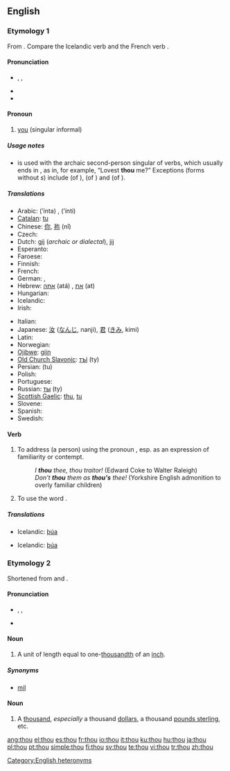 {{wikipedia|dab=thou (disambiguation)|thou}}
==English==

{{rank|asked|soon|almost|217|thou|full|country|course}}

===Etymology 1===
From {{etyl|ang|en}} {{term|þu|þū|lang=ang}}. Compare the Icelandic verb {{term|þúa||to thou|lang=is}} and the French verb {{term|tutoyer||to thou|lang=fr}}.

====Pronunciation====
* {{enPR|''th''ou}}, {{IPA|/ðaʊ/}}, {{SAMPA|/DaU/}}
* {{audio|en-us-thou.ogg|Audio (US)}}
* {{rhymes|aʊ}}

====Pronoun====
{{wikipedia}}
{{infl|en|second person pronoun|second person singular nominative case||plural|[[ye]] '''''or''''' [[you]]|objective case|thee|reflexive|thyself|possessive determiner|[[thy]] ([[thine]] '''before a vowel''')|possessive pronoun|thine}}

# {{context|archaic|or|dialectal}} [[you]] (singular informal)

=====Usage notes=====
* {{term|thou|Thou}} is used with the archaic second-person singular of verbs, which usually ends in {{term|-est}}, as in, for example, “Lovest '''thou''' me?” Exceptions (forms without ''s'') include {{term|art#Verb|art}} (of {{term|be}}), {{term|shalt}} (of {{term|shall}}) and {{term|wilt}} (of {{term|will#Verb|will}}).

=====Translations=====
{{trans-top|singular informal form of "you"}}
* Arabic: {{Arab|[[أنت]]}} (’ínta) {{m}}, {{Arab|[[أنت]]}} (’ínti) {{f}}
* [[Catalan]]: [[tu#Catalan|tu]]
* Chinese: [[你]], [[祢]] (nǐ)
* Czech: {{t+|cs|ty}}
* Dutch: [[gij]] (''archaic or dialectal''), [[jij]]
* Esperanto: {{t-|eo|ci|xs=Esperanto}}
* Faroese: {{t-|fo|tú|xs=Faroese}}
* Finnish: {{t+|fi|sinä}}
* French: {{t+|fr|tu|m|f}}
* German: {{t+|de|du}}, {{t-|de|Du}}
* Hebrew: [[אתה]] (atá) {{m}}, [[את]] (at) {{f}}
* Hungarian: {{t+|hu|te}}
* Icelandic: {{t+|is|þú}}
* Irish: {{t-|ga|tú|xs=Irish}}
{{trans-mid}}
* Italian: {{t+|it|tu}}
* Japanese: [[汝]] ([[なんじ]], nanji), [[君]] ([[きみ]], kimi)
* Latin: {{t+|la|tu}}
* Norwegian: {{t+|no|du}}
* [[Ojibwe]]: [[giin]]
* [[Old Church Slavonic]]: [[тъі]] (ty)
* Persian: {{fa-Arab|[[تو]]}} (tu)
* Polish: {{t+|pl|ty}}
* Portuguese: {{t+|pt|tu}}
* Russian: [[ты]] (ty)
* [[Scottish Gaelic]]: [[thu]], [[tu#Scottish Gaelic|tu]]
* Slovene: {{t+|sl|ti}}
* Spanish: {{t+|es|tú|m|f}}
* Swedish: {{t+|sv|du}}
{{trans-bottom}}

====Verb====
{{en-verb}}

# {{transitive}} To address (a person) using the pronoun {{term|thou}}, esp. as an expression of familiarity or contempt.
#:''I '''thou''' thee, thou traitor!'' (Edward Coke to Walter Raleigh)
#:''Don't '''thou''' them as '''thou's''' thee!'' (Yorkshire English admonition to overly familiar children)
# {{intransitive}} To use the word {{term|thou}}.

=====Translations=====
{{trans-top|to address someone using the pronoun ''thou''}}
*Icelandic: [[þúa]]
{{trans-mid}}
{{trans-bottom}}
{{trans-top|to use the word ''thou''}}
*Icelandic: [[þúa]]
{{trans-mid}}
{{trans-bottom}}

===Etymology 2===
Shortened from {{term|thousand}} and {{term|thousandth}}.

====Pronunciation====
* {{enPR|thou}}, {{IPA|/θaʊ/}}, {{SAMPA|/TaU/}}
* {{rhymes|aʊ}}

====Noun====
{{en-noun}}

# {{UK}} A unit of length equal to one-[[thousandth]] of an [[inch]].

=====Synonyms=====
* [[mil]] {{qualifier|US}}

====Noun====
{{en-noun|pl=thou}}

# {{slang}} A [[thousand]], ''especially'' a thousand [[dollar]]s, a thousand [[pound sterling|pounds sterling]], etc.

[[Category:English heteronyms]]

[[ang:thou]]
[[el:thou]]
[[es:thou]]
[[fr:thou]]
[[io:thou]]
[[it:thou]]
[[ku:thou]]
[[hu:thou]]
[[ja:thou]]
[[pl:thou]]
[[pt:thou]]
[[simple:thou]]
[[fi:thou]]
[[sv:thou]]
[[te:thou]]
[[vi:thou]]
[[tr:thou]]
[[zh:thou]]
